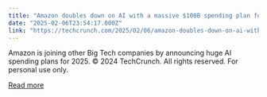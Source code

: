 ```yaml
---
title: "Amazon doubles down on AI with a massive $100B spending plan for 2025"
date: "2025-02-06T23:54:17.000Z"
link: "https://techcrunch.com/2025/02/06/amazon-doubles-down-on-ai-with-a-massive-100b-spending-plan-for-2025/"
---
```


Amazon is joining other Big Tech companies by announcing huge AI spending plans for 2025.
© 2024 TechCrunch. All rights reserved. For personal use only.


[Read more](https://techcrunch.com/2025/02/06/amazon-doubles-down-on-ai-with-a-massive-100b-spending-plan-for-2025/)
